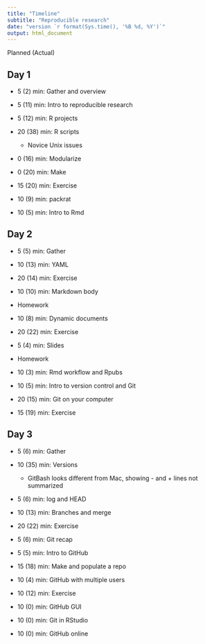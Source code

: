```yaml
---
title: "Timeline"
subtitle: "Reproducible research"
date: "version `r format(Sys.time(), '%B %d, %Y')`"
output: html_document
---
```

Planned (Actual)

## Day 1
* 5 (2) min: Gather and overview
* 5 (11) min: Intro to reproducible research
* 5 (12) min: R projects
* 20 (38) min: R scripts
    - Novice Unix issues
    
* 0 (16) min: Modularize
* 0 (20) min: Make
* 15 (20) min: Exercise

* 10 (9) min: packrat
* 10 (5) min: Intro to Rmd

## Day 2
* 5 (5) min: Gather
* 10 (13) min: YAML
* 20 (14) min: Exercise
* 10 (10) min: Markdown body
* Homework
* 10 (8) min: Dynamic documents

* 20 (22) min: Exercise
* 5 (4) min: Slides
* Homework
* 10 (3) min: Rmd workflow and Rpubs
* 10 (5) min: Intro to version control and Git
* 20 (15) min: Git on your computer
* 15 (19) min: Exercise

## Day 3
* 5 (6) min: Gather
* 10 (35) min: Versions
    - GitBash looks different from Mac, showing - and + lines not summarized
* 5 (6) min: log and HEAD
* 10 (13) min: Branches and merge

* 20 (22) min: Exercise
* 5 (6) min: Git recap
* 5 (5) min: Intro to GitHub
* 15 (18) min: Make and populate a repo
* 10 (4) min: GitHub with multiple users
* 10 (12) min: Exercise
* 10 (0) min: GitHub GUI
* 10 (0) min: Git in RStudio
* 10 (0) min: GitHub online